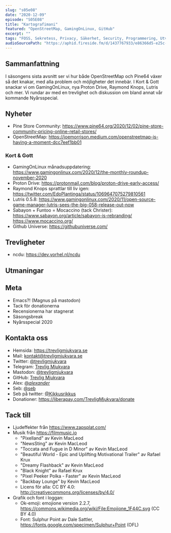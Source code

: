 ```yaml
---
slug: "s05e08"
date: "2020-12-09"
episode: "S05E08"
title: "Kartografimani"
featured: "OpenStreetMap, GamingOnLinux, GitHub"
excerpt: ""
tags: "FOSS, Sekretess, Privacy, Säkerhet, Security, Programmering, Utveckling, Mjukvara, PinePhone, Technology, Linux, Open Source, Pine64, OpenStreetMap, GamingOnLinux, Proton Drive, Raymond Knops, Lutris, Sabayon, Funtoo, Mocaccino, GitHub Universe, ncdu, emacs"
audioSourcePath: "https://aphid.fireside.fm/d/1437767933/e86366d5-e25c-4aab-9a13-33b7144ac160/01d69eef-e8f1-4cbf-a784-1973f2360ce8.mp3"
---
```

## Sammanfattning
I säsongens sista avsnitt ser vi hur både OpenStreetMap och Pine64 växer så det knakar, med alla problem och möjligheter det innebär. I Kort & Gott snackar vi om GamingOnLinux, nya Proton Drive, Raymond Knops, Lutris och mer. Vi rundar av med en trevlighet och diskussion om bland annat vår kommande Nyårsspecial.

## Nyheter
- Pine Store Community: https://www.pine64.org/2020/12/02/pine-store-community-pricing-online-retail-stores/
- OpenStreetMap: https://joemorrison.medium.com/openstreetmap-is-having-a-moment-dcc7eef1bb01

### Kort & Gott 
- GamingOnLinux månadsuppdatering: https://www.gamingonlinux.com/2020/12/the-monthly-roundup-november-2020
- Proton Drive: https://protonmail.com/blog/proton-drive-early-access/
- Raymond Knops sprattlar till liv igen: https://twitter.com/EdoPlantinga/status/1069647075279810561
- Lutris 0.5.8: https://www.gamingonlinux.com/2020/11/open-source-game-manager-lutris-sees-the-big-058-release-out-now
- Sabayon + Funtoo = Mocaccino (tack Christer): https://www.sabayon.org/article/sabayon-is-rebranding/ https://www.mocaccino.org/
- Github Universe: https://githubuniverse.com/

## Trevligheter
- ncdu: https://dev.yorhel.nl/ncdu

## Utmaningar

## Meta
- Emacs?! (Magnus på mastodon)
- Tack för donationerna
- Recensionerna har stagnerat
- Säsongsbreak 
- Nyårsspecial 2020

## Kontakta oss
- Hemsida: https://trevligmjukvara.se
- Mail: kontakt@trevligmjukvara.se
- Twitter: [@trevligmjukvara](https://twitter.com/trevligmjukvara)
- Telegram: [Trevlig Mjukvara](https://t.me/trevligmjukvara)
- Mastodon: [@trevligmjukvara](https://mastodon.linuxkompis.se/@trevligmjukvara)
- GitHub: [Trevlig Mjukvara](https://github.com/trevligmjukvara)
- Alex: [@_alexander_](https://mastodon.online/@_alexander_)
- Seb: [@seb](https://social.gelotte.dev/@seb)
- Seb på twitter: [@Kikkusrikkus](https://twitter.com/Kikkusrikkus)
- Donationer: https://liberapay.com/TrevligMjukvara/donate

## Tack till
- Ljudeffekter från https://www.zapsplat.com/
- Musik från https://filmmusic.io
  - "Pixelland" av Kevin MacLeod
  - "NewsSting" av Kevin MacLeod
  - "Toccata and Fugue in D Minor" av Kevin MacLeod
  - "Beautiful World - Epic and Uplifting Motivational Trailer" av Rafael Krux
  - "Dreamy Flashback" av Kevin MacLeod
  - "Black Knight" av Rafael Krux
  - "Pixel Peeker Polka - Faster" av Kevin MacLeod
  - "Backbay Lounge" by Kevin MacLeod
  - Licens för alla: CC BY 4.0: http://creativecommons.org/licenses/by/4.0/
- Grafik och font i loggan:
  - Ok-emoji: emojione version 2.2.7, https://commons.wikimedia.org/wiki/File:Emojione_1F44C.svg (CC BY 4.0)
  - Font: Sulphur Point av Dale Sattler, https://fonts.google.com/specimen/Sulphur+Point (OFL)
